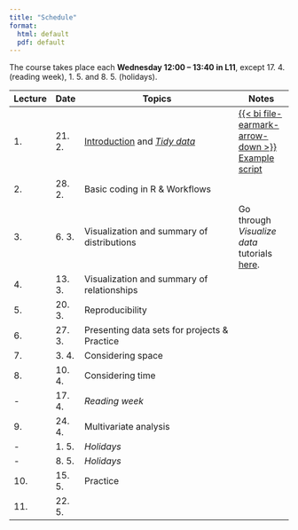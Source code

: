 ```yaml
---
title: "Schedule"
format:
  html: default
  pdf: default
---
```


The course takes place each **Wednesday 12:00 -- 13:40 in L11**, except 17. 4. (reading week), 1. 5. and 8. 5. (holidays). 

| Lecture | Date   | Topics                                                    | Notes             |
|---------|--------|-----------------------------------------------------------|-------------------|
| 1.      | 21. 2. | [Introduction](lect/w01/intro.qmd) and [*Tidy data*](lect/w01/tidy.qmd) | [{{< bi file-earmark-arrow-down >}} Example script](lect/w01/teaser.r) |
| 2.      | 28. 2. | Basic coding in R & Workflows      | |
| 3.      | 6. 3.  | Visualization and summary of distributions | Go through *Visualize data* tutorials [here](https://posit.cloud/learn/recipes). | Read [Make a plot](https://socviz.co/makeplot.html#makeplot) chapter from *Data Visualization* book by K. J. Healy. |
| 4.      | 13. 3. | Visualization and summary of relationships | |
| 5.      | 20. 3. | Reproducibility | |
| 6.      | 27. 3. | Presenting data sets for projects & Practice | |
| 7.      | 3. 4.  | Considering space | |
| 8.      | 10. 4. | Considering time | | 
| -       | 17. 4. | *Reading week* | |
| 9.      | 24. 4. | Multivariate analysis | |
| -       | 1. 5.  | *Holidays* | |
| -       | 8. 5.  | *Holidays* | |
| 10.     | 15. 5. | Practice | |
| 11.     | 22. 5. |  | |
